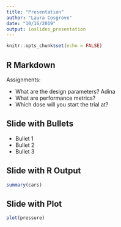 ```yaml
---
title: "Presentation"
author: "Laura Cosgrove"
date: "10/16/2019"
output: ioslides_presentation
---
```


```r
knitr::opts_chunk$set(echo = FALSE)
```

## R Markdown

Assignments:

- What are the design parameters? Adina
- What are performance metrics?
- Which dose will you start the trial at?

## Slide with Bullets

- Bullet 1
- Bullet 2
- Bullet 3

## Slide with R Output

```r
summary(cars)
```

## Slide with Plot

```r
plot(pressure)
```

